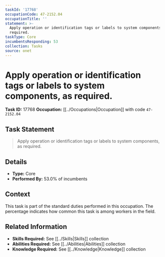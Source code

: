 ```yaml
---
taskId: '17768'
occupationCode: 47-2152.04
occupationTitle: ''
statement: >-
  Apply operation or identification tags or labels to system components, as
  required.
taskType: Core
incumbentsResponding: 53
collection: Tasks
source: onet
---
```

# Apply operation or identification tags or labels to system components, as required.

**Task ID:** 17768
**Occupation:** [[../Occupations|Occupation]] with code `47-2152.04`

## Task Statement

> Apply operation or identification tags or labels to system components, as required.

## Details

- **Type:** Core
- **Performed By:** 53.0% of incumbents

## Context

This task is part of the standard duties performed in this occupation. The percentage indicates how common this task is among workers in the field.

## Related Information

- **Skills Required:** See [[../Skills|Skills]] collection
- **Abilities Required:** See [[../Abilities|Abilities]] collection
- **Knowledge Required:** See [[../Knowledge|Knowledge]] collection
